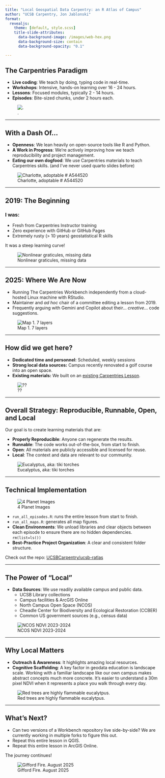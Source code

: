```yaml
---
title: "Local Geospatial Data Carpentry: an R Atlas of Campus"
author: "UCSB Carpentry, Jon Jablonski"
format: 
  revealjs:
    theme: [default, style.scss]
    title-slide-attributes:
      data-background-image: /images/web-hex.png
      data-background-size: contain
      data-background-opacity: "0.1"

---
```


## The Carpentries Paradigm {.smaller}



-   **Live coding**: We teach by doing, typing code in real-time.
-   **Workshops**: Intensive, hands-on learning over 16 - 24 hours.
-   **Lessons**: Focused modules, typically 2 - 14 hours.
-   **Episodes**: Bite-sized chunks, under 2 hours each.

![.](images/carpentries.png)

---

## With a Dash Of... {.smaller}

-   **Openness**: We lean heavily on open-source tools like R and Python.
-   **A Work in Progress**: We're actively improving how we teach reproducibility and project management.
-   **Eating our own dogfood**: We use Carpentries materials to teach Carpentries skills. (and I've never used quarto slides before)

![Charlotte, adoptable # A544520](images/charlotte.jpg)

---

## 2019: The Beginning {.smaller}

### I was:
-   Fresh from Carpentries Instructor training
-   Zero experience with GitHub or GitHub Pages
-   Extremely rusty (> 10 years) geostatistical R skills

It was a steep learning curve!

![Nonlinear graticules, missing data](images/map6.0.png)

---

## 2025: Where We Are Now {.smaller}

-   Running The Carpentries Workbench independently from a cloud-hosted Linux machine with RStudio.
-   Maintainer and *ad hoc* chair of a committee editing a lesson from 2019.
-   Frequently arguing with Gemini and Copilot about their... *creative*... code suggestions.

![Map 1. 7 layers](images/map_01.png)



---

## How did we get here? {.smaller}

-  **Dedicated time and personnel:** Scheduled, weekly sessions 
-  **Strong local data sources:** Campus recently renovated a golf course into an open space.
-  **Existing materials:** We built on an [existing Carpentries Lesson](https://datacarpentry.github.io/r-raster-vector-geospatial/).

![??](images/map7_row_1.png)

---

## Overall Strategy: Reproducible, Runnable, Open, and Local {.smaller}

Our goal is to create learning materials that are:

-   **Properly Reproducible**: Anyone can regenerate the results.
-   **Runnable**: The code works out-of-the-box, from start to finish.
-   **Open**: All materials are publicly accessible and licensed for reuse.
-   **Local**: The context and data are relevant to our community.

![Eucalyptus, aka: tiki torches](images/map_02.png)

---

## Technical Implementation {.smaller}

![4 Planet Images](images/map_08.png)

-   `run_all_episodes.R`: runs the entire lesson from start to finish.
-   `run_all_maps.R`: generates all map figures.
-   **Clean Environments**: We unload libraries and clear objects between each episode to ensure there are no hidden dependencies. `rm(list=ls())`
-   **Best-Practice Project Organization**: A clear and consistent folder structure.

Check out the repo: [UCSBCarpentry/ucsb-ratlas](https://github.com/UCSBCarpentry/ucsb-ratlas)

---

## The Power of "Local"{.smaller}

-   **Data Sources**: We use readily available campus and public data.
    -   UCSB Library collections
    -   Campus facilities & ArcGIS Online
    -   North Campus Open Space (NCOS)
    -   Cheadle Center for Biodiversity and Ecological Restoration (CCBER)
    -   Common US government sources (e.g., census data)

![NCOS NDVI 2023-2024](images/map_12.png)

---

## Why Local Matters{.smaller}

-   **Outreach & Awareness**: It highlights amazing local resources.
-   **Cognitive Scaffolding**: A key factor in geodata education is landscape scale. Working with a familiar landscape like our own campus makes abstract concepts much more concrete. It's easier to understand a 30m pixel NDVI when it represents a place you walk through every day.

![Red trees are highly flammable eucalytpus.](images/map_02.png)

---

## What’s Next?{.smaller}

-   Can two versions of a Workbench repository live side-by-side? We are currently working in multiple forks to figure this out.
-   Repeat this entire lesson in QGIS.
-   Repeat this entire lesson in ArcGIS Online.

The journey continues!

![Gifford Fire. August 2025](images/smoke_and_fog.png)
